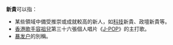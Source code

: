 '''新貴'''可以指：

*  某些領域中備受推崇或成就較高的新人，如[[科技|科技]]新貴、政壇新貴等。
* [[香港|香港]][[歌手|歌手]][[容祖兒|容祖兒]]第三十六張個人唱片《[[J-Pop_(專輯)|J-POP]]》的主打歌。
* [[暴发户|暴发户]]的別稱。

{{Disambig|CAT=二字消歧义}}